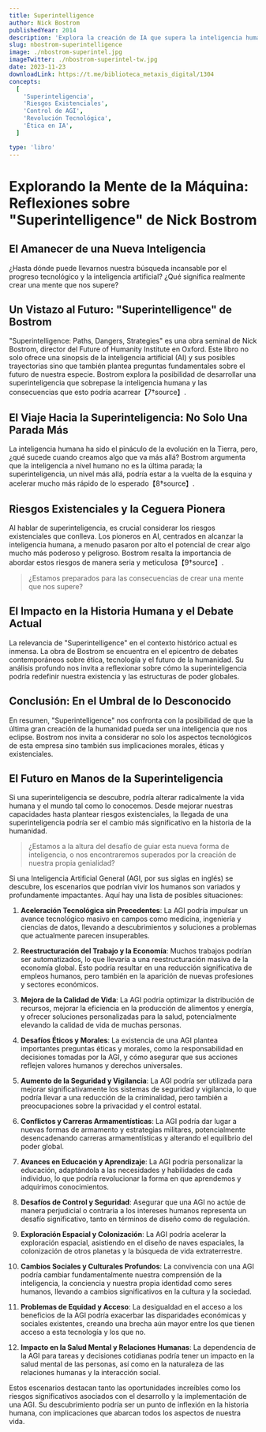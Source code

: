 ```yaml
---
title: Superintelligence
author: Nick Bostrom
publishedYear: 2014
description: 'Explora la creación de IA que supera la inteligencia humana, sus impactos y desafíos éticos. Reflexiona sobre control, riesgos existenciales y el futuro de la humanidad en la era de la superinteligencia.'
slug: nbostrom-superintelligence
image: ./nbostrom-superintel.jpg
imageTwitter: ./nbostrom-superintel-tw.jpg
date: 2023-11-23
downloadLink: https://t.me/biblioteca_metaxis_digital/1304
concepts:
  [
    'Superinteligencia',
    'Riesgos Existenciales',
    'Control de AGI',
    'Revolución Tecnológica',
    'Ética en IA',
  ]

type: 'libro'
---
```


# Explorando la Mente de la Máquina: Reflexiones sobre "Superintelligence" de Nick Bostrom

## **El Amanecer de una Nueva Inteligencia**

¿Hasta dónde puede llevarnos nuestra búsqueda incansable por el progreso tecnológico y la inteligencia artificial? ¿Qué significa realmente crear una mente que nos supere?

## **Un Vistazo al Futuro: "Superintelligence" de Bostrom**

"Superintelligence: Paths, Dangers, Strategies" es una obra seminal de Nick Bostrom, director del Future of Humanity Institute en Oxford. Este libro no solo ofrece una sinopsis de la inteligencia artificial (AI) y sus posibles trayectorias sino que también plantea preguntas fundamentales sobre el futuro de nuestra especie. Bostrom explora la posibilidad de desarrollar una superinteligencia que sobrepase la inteligencia humana y las consecuencias que esto podría acarrear【7†source】.

## **El Viaje Hacia la Superinteligencia: No Solo Una Parada Más**

La inteligencia humana ha sido el pináculo de la evolución en la Tierra, pero, ¿qué sucede cuando creamos algo que va más allá? Bostrom argumenta que la inteligencia a nivel humano no es la última parada; la superinteligencia, un nivel más allá, podría estar a la vuelta de la esquina y acelerar mucho más rápido de lo esperado【8†source】.

## **Riesgos Existenciales y la Ceguera Pionera**

Al hablar de superinteligencia, es crucial considerar los riesgos existenciales que conlleva. Los pioneros en AI, centrados en alcanzar la inteligencia humana, a menudo pasaron por alto el potencial de crear algo mucho más poderoso y peligroso. Bostrom resalta la importancia de abordar estos riesgos de manera seria y meticulosa【9†source】.

> ¿Estamos preparados para las consecuencias de crear una mente que nos supere?

## **El Impacto en la Historia Humana y el Debate Actual**

La relevancia de "Superintelligence" en el contexto histórico actual es inmensa. La obra de Bostrom se encuentra en el epicentro de debates contemporáneos sobre ética, tecnología y el futuro de la humanidad. Su análisis profundo nos invita a reflexionar sobre cómo la superinteligencia podría redefinir nuestra existencia y las estructuras de poder globales.

## **Conclusión: En el Umbral de lo Desconocido**

En resumen, "Superintelligence" nos confronta con la posibilidad de que la última gran creación de la humanidad pueda ser una inteligencia que nos eclipse. Bostrom nos invita a considerar no solo los aspectos tecnológicos de esta empresa sino también sus implicaciones morales, éticas y existenciales.

## **El Futuro en Manos de la Superinteligencia**

Si una superinteligencia se descubre, podría alterar radicalmente la vida humana y el mundo tal como lo conocemos. Desde mejorar nuestras capacidades hasta plantear riesgos existenciales, la llegada de una superinteligencia podría ser el cambio más significativo en la historia de la humanidad.

> ¿Estamos a la altura del desafío de guiar esta nueva forma de inteligencia, o nos encontraremos superados por la creación de nuestra propia genialidad?

Si una Inteligencia Artificial General (AGI, por sus siglas en inglés) se descubre, los escenarios que podrían vivir los humanos son variados y profundamente impactantes. Aquí hay una lista de posibles situaciones:

1. **Aceleración Tecnológica sin Precedentes**: La AGI podría impulsar un avance tecnológico masivo en campos como medicina, ingeniería y ciencias de datos, llevando a descubrimientos y soluciones a problemas que actualmente parecen insuperables.

2. **Reestructuración del Trabajo y la Economía**: Muchos trabajos podrían ser automatizados, lo que llevaría a una reestructuración masiva de la economía global. Esto podría resultar en una reducción significativa de empleos humanos, pero también en la aparición de nuevas profesiones y sectores económicos.

3. **Mejora de la Calidad de Vida**: La AGI podría optimizar la distribución de recursos, mejorar la eficiencia en la producción de alimentos y energía, y ofrecer soluciones personalizadas para la salud, potencialmente elevando la calidad de vida de muchas personas.

4. **Desafíos Éticos y Morales**: La existencia de una AGI plantea importantes preguntas éticas y morales, como la responsabilidad en decisiones tomadas por la AGI, y cómo asegurar que sus acciones reflejen valores humanos y derechos universales.

5. **Aumento de la Seguridad y Vigilancia**: La AGI podría ser utilizada para mejorar significativamente los sistemas de seguridad y vigilancia, lo que podría llevar a una reducción de la criminalidad, pero también a preocupaciones sobre la privacidad y el control estatal.

6. **Conflictos y Carreras Armamentísticas**: La AGI podría dar lugar a nuevas formas de armamento y estrategias militares, potencialmente desencadenando carreras armamentísticas y alterando el equilibrio del poder global.

7. **Avances en Educación y Aprendizaje**: La AGI podría personalizar la educación, adaptándola a las necesidades y habilidades de cada individuo, lo que podría revolucionar la forma en que aprendemos y adquirimos conocimientos.

8. **Desafíos de Control y Seguridad**: Asegurar que una AGI no actúe de manera perjudicial o contraria a los intereses humanos representa un desafío significativo, tanto en términos de diseño como de regulación.

9. **Exploración Espacial y Colonización**: La AGI podría acelerar la exploración espacial, asistiendo en el diseño de naves espaciales, la colonización de otros planetas y la búsqueda de vida extraterrestre.

10. **Cambios Sociales y Culturales Profundos**: La convivencia con una AGI podría cambiar fundamentalmente nuestra comprensión de la inteligencia, la conciencia y nuestra propia identidad como seres humanos, llevando a cambios significativos en la cultura y la sociedad.

11. **Problemas de Equidad y Acceso**: La desigualdad en el acceso a los beneficios de la AGI podría exacerbar las disparidades económicas y sociales existentes, creando una brecha aún mayor entre los que tienen acceso a esta tecnología y los que no.

12. **Impacto en la Salud Mental y Relaciones Humanas**: La dependencia de la AGI para tareas y decisiones cotidianas podría tener un impacto en la salud mental de las personas, así como en la naturaleza de las relaciones humanas y la interacción social.

Estos escenarios destacan tanto las oportunidades increíbles como los riesgos significativos asociados con el desarrollo y la implementación de una AGI. Su descubrimiento podría ser un punto de inflexión en la historia humana, con implicaciones que abarcan todos los aspectos de nuestra vida.
